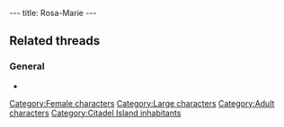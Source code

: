 ---
title: Rosa-Marie
---

{{Character|
Name=Rose-Marie|
Image=DVVACHE.jpg|
Race=Cow|
Gender=Female|
Size=Large|
Age=Adult}}

==Related threads==
===General===
* {{thread|id=11024|title=some fun stuff and tips}}

{{Stub}}

[[Category:Female characters]]
[[Category:Large characters]]
[[Category:Adult characters]]
[[Category:Citadel Island inhabitants]]
